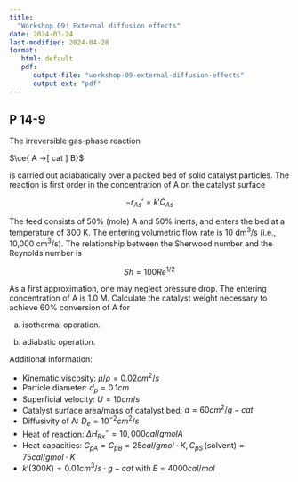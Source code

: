 ```yaml
---
title: 
  "Workshop 09: External diffusion effects"
date: 2024-03-24
last-modified: 2024-04-28
format: 
   html: default
   pdf:
      output-file: "workshop-09-external-diffusion-effects"
      output-ext: "pdf"
---
```


<!-- ::: {.content-visible when-format="html"} -->
<!-- ::: {.callout-tip} -->
<!-- ## Solutions -->
<!---->
<!-- Solutions to these problems are uploaded at [Workshop 9 solutions](./solutions.qmd) -->
<!---->
<!-- ::: -->
<!-- ::: -->

## P 14-9

The irreversible gas-phase reaction

$\ce{ A ->[ cat ] B}$

is carried out adiabatically over a packed bed of solid catalyst particles.
The reaction is first order in the concentration of A on the catalyst surface

$$-r_{As}' = k' C_{As} $$

The feed consists of 50% (mole) A and 50% inerts, and enters the bed at a temperature of 300 K.
The entering volumetric flow rate is 10 dm^3^/s (i.e., 10,000 cm^3^/s).
The relationship between the Sherwood number and the Reynolds number is

$$ Sh = 100 Re^{1/2}$$

As a first approximation, one may neglect pressure drop.
The entering concentration of A is 1.0 M.
Calculate the catalyst weight necessary to achieve 60% conversion of A for

(a) isothermal operation.

(b) adiabatic operation.

Additional information:

- Kinematic viscosity: $\mu/\rho =  0.02 cm^2/s$
- Particle diameter: $d_p = 0.1 cm$ 
- Superficial velocity: $U =10 cm/s$
- Catalyst surface area/mass of catalyst bed: $a= 60 cm^2/g-cat$ 
- Diffusivity of A: $D_e =  10^{-2} cm^2/s$
- Heat of reaction: $\Delta H_{Rx}^{\circ} = 10,000 cal/g mol A$ 
- Heat capacities: $C_{pA} =  C_{pB} =  25 cal/g mol \cdot K, C_{pS}\, \text{(solvent)} =  75 cal/g mol \cdot K$
- $k' (300 K) = 0.01 cm^3 /s \cdot g-cat \; \text{with}\; E = 4000 cal/mol$


